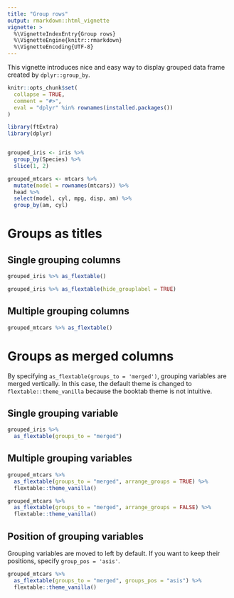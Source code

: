 ```yaml
---
title: "Group rows"
output: rmarkdown::html_vignette
vignette: >
  %\VignetteIndexEntry{Group rows}
  %\VignetteEngine{knitr::rmarkdown}
  %\VignetteEncoding{UTF-8}
---
```


This vignette introduces nice and easy way to display grouped data frame created by `dplyr::group_by`.

```r
knitr::opts_chunk$set(
  collapse = TRUE,
  comment = "#>",
  eval = "dplyr" %in% rownames(installed.packages())
)
```

```r
library(ftExtra)
library(dplyr)
```

```r

```


```r
grouped_iris <- iris %>%
  group_by(Species) %>%
  slice(1, 2)

grouped_mtcars <- mtcars %>%
  mutate(model = rownames(mtcars)) %>%
  head %>%
  select(model, cyl, mpg, disp, am) %>%
  group_by(am, cyl)
```

# Groups as titles

## Single grouping columns

```r
grouped_iris %>% as_flextable()
```


```r
grouped_iris %>% as_flextable(hide_grouplabel = TRUE)
```

## Multiple grouping columns

```r
grouped_mtcars %>% as_flextable()
```

# Groups as merged columns

By specifying `as_flextable(groups_to = 'merged')`,
grouping variables are merged vertically.
In this case, the default theme is changed to `flextable::theme_vanilla`
because the booktab theme is not intuitive.

## Single grouping variable

```r
grouped_iris %>%
  as_flextable(groups_to = "merged")
```

## Multiple grouping variables

```r
grouped_mtcars %>%
  as_flextable(groups_to = "merged", arrange_groups = TRUE) %>%
  flextable::theme_vanilla()
```

```r
grouped_mtcars %>%
  as_flextable(groups_to = "merged", arrange_groups = FALSE) %>%
  flextable::theme_vanilla()
```

## Position of grouping variables

Grouping variables are moved to left by default.
If you want to keep their positions, specify `group_pos = 'asis'`.

```r
grouped_mtcars %>%
  as_flextable(groups_to = "merged", groups_pos = "asis") %>%
  flextable::theme_vanilla()
```
